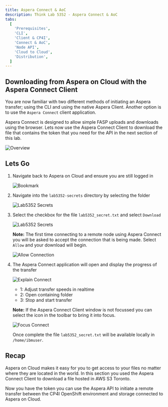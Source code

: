 ```yaml
---
title: Aspera Connect & AoC
description: Think Lab 5352 - Aspera Connect & AoC
tabs:
  [
    'Prerequisites',
    'CLI',
    'Client & CP4I',
    'Connect & AoC',
    'Node API',
    'Cloud to Cloud',
    'Distribution',
  ]
---
```



## Downloading from Aspera on Cloud with the Aspera Connect Client

You are now familiar with two different methods of initiating an Aspera transfer; using
the CLI and using the native Aspera Client. Another option is to use the `Aspera Connect`
client application.

Aspera Connect is designed to allow simple FASP uploads and downloads using the browser.
Lets now use the Aspera Connect Client to download the file that contains the token that
you need for the API in the next section of this lab.

![Overview](./images/aoc-download-overview.png)

## Lets Go

1. Navigate back to Aspera on Cloud and ensure you are still logged in

   ![Bookmark](./images/aoc-download-bookmark.png)

1. Navigate into the `lab5352-secrets` directory by selecting the folder

   ![Lab5352 Secrets](./images/aoc-download-lab5352secrets.png)

1. Select the checkbox for the file `lab5352_secret.txt` and select `Download`

   ![Lab5352 Secrets](./images/aoc-download-download-file.png)

   **Note:** The first time connecting to a remote node using Aspera Connect you will be
   asked to accept the connection that is being made. Select `Allow` and your download
   will begin.

   ![Allow Connection](./images/aoc-download-allow-connection.png)

1. The Aspera Connect application will open and display the progress of the transfer

   ![Explain Connect](./images/aoc-download-connect-explain.png)

   - 1: Adjust transfer speeds in realtime
   - 2: Open containing folder
   - 3: Stop and start transfer

   **Note:** If the Aspera Connect Client window is not focussed you can select the icon
   in the toolbar to bring it into focus.

   ![Focus Connect](./images/aoc-download-connect-toolbar.png)

   Once complete the file `lab5352_secret.txt` will be available locally in
   `/home/ibmuser`.

## Recap

Aspera on Cloud makes it easy for you to get access to your files no matter where they are
located in the world. In this section you used the Aspera Connect Client to download a
file hosted in AWS S3 Toronto.

Now you have the token you can use the Aspera API to initiate a remote transfer between
the CP4I OpenShift environment and storage connected to Aspera on Cloud.

